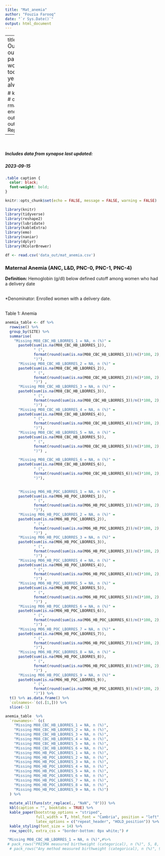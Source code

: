 ```yaml
---
title: "Mat_anemia"
author: "Fouzia Farooq"
date: "`r Sys.Date()`"
output: html_document
---
```


---
title: "<span style='font-size: 18px'> <span style='text-align: center'> PRISMA-Maternal-Outcomes (Issued: 2023-09-27)"
output:
  html_document:
    df_print: paged
    toc: yes
    toc_depth: 4
  word_document:
    toc: yes
    toc_depth: '4'
  pdf_document:
    toc: yes
    toc_depth: '4'
    df_print: kable
always_allow_html: true

# knit: (function(inputFile, encoding) { 
#       out_dir <- 'output';
#       rmarkdown::render(inputFile,
#                         encoding=encoding, 
#                         output_file=file.path(dirname(inputFile), out_dir, 'PRISMA-Maternal-Outcomes-Report')) })
---

&nbsp;
&nbsp;
&nbsp;
&nbsp;


##### **Includes data from synapse last updated:** {.unlisted .unnumbered}
#####  2023-09-15 {.unlisted .unnumbered}


```css
.table caption {
  color: black;
  font-weight: bold;
}
```


```r

knitr::opts_chunk$set(echo = FALSE, message = FALSE, warning = FALSE)
```

```r
library(knitr)
library(tidyverse)
library(reshape2)
library(lubridate)
library(kableExtra)
library(emo)
library(naniar)
library(dplyr)
library(RColorBrewer)
```

```r
df <- read.csv('data_out/mat_anemia.csv')
```
\newpage

### Maternal Anemia (ANC, L&D, PNC-0, PNC-1, PNC-4)
**Definition:** Hemoglobin (g/dl) below defined cutoff among women who had a delivery date
<br>
<br>

*Denominator: Enrolled women with a delivery date.
<br>
<br>

Table 1: Anemia
```r
anemia_table <- df %>%
  rowwise() %>%
  group_by(SITE) %>%
  summarise(
    "Missing M08_CBC_HB_LBORRES_1 = NA, n (%)" =
      paste0(sum(is.na(M08_CBC_HB_LBORRES_1)),
             " (",
             format(round(sum(is.na(M08_CBC_HB_LBORRES_1))/n()*100, 2),nsmall=2, digits=3),
             ")"),
      "Missing M08_CBC_HB_LBORRES_2 = NA, n (%)" =
      paste0(sum(is.na(M08_CBC_HB_LBORRES_2)),
             " (",
             format(round(sum(is.na(M08_CBC_HB_LBORRES_2))/n()*100, 2),nsmall=2, digits=3),
             ")") ,
      "Missing M08_CBC_HB_LBORRES_3 = NA, n (%)" =
      paste0(sum(is.na(M08_CBC_HB_LBORRES_3)),
             " (",
             format(round(sum(is.na(M08_CBC_HB_LBORRES_3))/n()*100, 2),nsmall=2, digits=3),
             ")") ,
      "Missing M08_CBC_HB_LBORRES_4 = NA, n (%)" =
      paste0(sum(is.na(M08_CBC_HB_LBORRES_4)),
             " (",
             format(round(sum(is.na(M08_CBC_HB_LBORRES_4))/n()*100, 2),nsmall=2, digits=3),
             ")"),
      "Missing M08_CBC_HB_LBORRES_5 = NA, n (%)" =
      paste0(sum(is.na(M08_CBC_HB_LBORRES_5)),
             " (",
             format(round(sum(is.na(M08_CBC_HB_LBORRES_5))/n()*100, 2),nsmall=2, digits=3),
             ")") ,

      "Missing M08_CBC_HB_LBORRES_6 = NA, n (%)" =
      paste0(sum(is.na(M08_CBC_HB_LBORRES_6)),
             " (",
             format(round(sum(is.na(M08_CBC_HB_LBORRES_6))/n()*100, 2),nsmall=2, digits=3),
             ")"),

      
      "Missing M06_HB_POC_LBORRES_1 = NA, n (%)" =
      paste0(sum(is.na(M06_HB_POC_LBORRES_1)),
             " (",
             format(round(sum(is.na(M06_HB_POC_LBORRES_1))/n()*100, 2),nsmall=2, digits=3),
             ")"),
      "Missing M06_HB_POC_LBORRES_2 = NA, n (%)" =
      paste0(sum(is.na(M06_HB_POC_LBORRES_2)),
             " (",
             format(round(sum(is.na(M06_HB_POC_LBORRES_2))/n()*100, 2),nsmall=2, digits=3),
             ")") ,
      "Missing M06_HB_POC_LBORRES_3 = NA, n (%)" =
      paste0(sum(is.na(M06_HB_POC_LBORRES_3)),
             " (",
             format(round(sum(is.na(M06_HB_POC_LBORRES_3))/n()*100, 2),nsmall=2, digits=3),
             ")") ,
      "Missing M06_HB_POC_LBORRES_4 = NA, n (%)" =
      paste0(sum(is.na(M06_HB_POC_LBORRES_4)),
             " (",
             format(round(sum(is.na(M06_HB_POC_LBORRES_4))/n()*100, 2),nsmall=2, digits=3),
             ")") ,
      "Missing M06_HB_POC_LBORRES_5 = NA, n (%)" =
      paste0(sum(is.na(M06_HB_POC_LBORRES_5)),
             " (",
             format(round(sum(is.na(M06_HB_POC_LBORRES_5))/n()*100, 2),nsmall=2, digits=3),
             ")") ,
      "Missing M06_HB_POC_LBORRES_6 = NA, n (%)" =
      paste0(sum(is.na(M06_HB_POC_LBORRES_6)),
             " (",
             format(round(sum(is.na(M06_HB_POC_LBORRES_6))/n()*100, 2),nsmall=2, digits=3),
             ")") ,
      "Missing M06_HB_POC_LBORRES_7 = NA, n (%)" =
      paste0(sum(is.na(M06_HB_POC_LBORRES_7)),
             " (",
             format(round(sum(is.na(M06_HB_POC_LBORRES_7))/n()*100, 2),nsmall=2, digits=3),
             ")"),
      "Missing M06_HB_POC_LBORRES_8 = NA, n (%)" =
      paste0(sum(is.na(M06_HB_POC_LBORRES_8)),
             " (",
             format(round(sum(is.na(M06_HB_POC_LBORRES_8))/n()*100, 2),nsmall=2, digits=3),
             ")") ,
      "Missing M06_HB_POC_LBORRES_9 = NA, n (%)" =
      paste0(sum(is.na(M06_HB_POC_LBORRES_9)),
             " (",
             format(round(sum(is.na(M06_HB_POC_LBORRES_9))/n()*100, 2),nsmall=2, digits=3),
             ")")) %>%
  t() %>% as.data.frame() %>% 
  `colnames<-`(c(.[1,])) %>% 
  slice(-1) 

```

```r
anemia_table  %>% 
  `rownames<-` (c(
    "Missing M08_CBC_HB_LBORRES_1 = NA, n (%)", 
    "Missing M08_CBC_HB_LBORRES_2 = NA, n (%)", 
    "Missing M08_CBC_HB_LBORRES_3 = NA, n (%)",
    "Missing M08_CBC_HB_LBORRES_4 = NA, n (%)",
    "Missing M08_CBC_HB_LBORRES_5 = NA, n (%)",
    "Missing M08_CBC_HB_LBORRES_6 = NA, n (%)",
    "Missing M06_HB_POC_LBORRES_1 = NA, n (%)",
    "Missing M06_HB_POC_LBORRES_2 = NA, n (%)",
    "Missing M06_HB_POC_LBORRES_3 = NA, n (%)",
    "Missing M06_HB_POC_LBORRES_4 = NA, n (%)",
    "Missing M06_HB_POC_LBORRES_5 = NA, n (%)",
    "Missing M06_HB_POC_LBORRES_6 = NA, n (%)",
    "Missing M06_HB_POC_LBORRES_7 = NA, n (%)",
    "Missing M06_HB_POC_LBORRES_8 = NA, n (%)",
    "Missing M06_HB_POC_LBORRES_9 = NA, n (%)")
  ) %>% 
  
  mutate_all(funs(str_replace(., "NaN", "0"))) %>% 
  kbl(caption = "", booktabs = TRUE) %>%
  kable_paper(bootstrap_options = "striped", 
              full_width = T, html_font = "Cambria", position = "left",
              latex_options = c("repeat_header", "HOLD_position")) %>% 
  kable_styling(font_size = 14) %>%
  row_spec(0, extra_css = "border-bottom: 0px white;") #

 "Missing M08_CBC_HB_LBORRES_1 = NA, n (%)",#%>% 
 # pack_rows("PRISMA measured birthweight (categorical), n (%)", 5, 8, label_row_css = "color: steelblue;") %>% 
  # pack_rows("Any method measured birthweight (categorical), n (%)", 9, 12, label_row_css = "color: steelblue;") 
```

